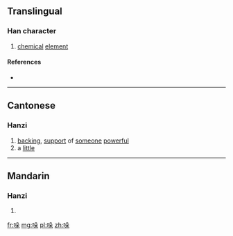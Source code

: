 ==Translingual==

===Han character===
{{Han char|rn=30|rad=口|as=06|sn=9|four=|canj=RHND|ids=⿰口朵}}

# [[chemical]] [[element]]

====References====
* {{Han ref|kx=0189.271|hdz=10619.130|uh=54DA|ud=21722}}

----

==Cantonese==

===Hanzi===
{{yue-hanzi|jyut=[[do2]], [[doe1]]|y=do2, deu1}}

# [[backing]], [[support]] of [[someone]] [[powerful]]
# a [[little]]

----

==Mandarin==

===Hanzi===
{{cmn-hanzi|pin=[[duǒ]] ([[duo3]])|wg=to<sup>3</sup>}}

# {{defn|lang=cmn|sort=口06}}

[[fr:哚]]
[[mg:哚]]
[[pl:哚]]
[[zh:哚]]